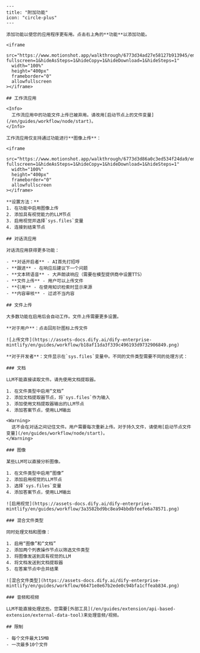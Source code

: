 ```mdx
---
title: "附加功能"
icon: "circle-plus"
---

添加功能以使您的应用程序更有用。点击右上角的**功能**以添加功能。

<iframe
  src="https://www.motionshot.app/walkthrough/6773d34ad27e58127b913945/embed?fullscreen=1&hideAsSteps=1&hideCopy=1&hideDownload=1&hideSteps=1"
  width="100%"
  height="400px"
  frameborder="0"
  allowfullscreen
></iframe>

## 工作流应用

<Info>
  工作流应用中的功能文件上传已被弃用。请改用[启动节点上的文件变量](/en/guides/workflow/node/start)。
</Info>

工作流应用仅支持通过功能进行**图像上传**：

<iframe
  src="https://www.motionshot.app/walkthrough/6773d3d86a0c3ed534f24da9/embed?fullscreen=1&hideAsSteps=1&hideCopy=1&hideDownload=1&hideSteps=1"
  width="100%"
  height="400px"
  frameborder="0"
  allowfullscreen
></iframe>

**设置方法：**
1. 在功能中启用图像上传
2. 添加具有视觉能力的LLM节点
3. 启用视觉并选择`sys.files`变量
4. 连接到结束节点

## 对话流应用

对话流应用获得更多功能：

- **对话开启者** - AI首先打招呼
- **跟进** - 在响应后建议下一个问题
- **文本转语音** - 大声朗读响应（需要在模型提供商中设置TTS）
- **文件上传** - 用户可以上传文件
- **引用** - 在使用知识检索时显示来源
- **内容审核** - 过滤不当内容

## 文件上传

大多数功能在启用后会自动工作。文件上传需要更多设置。

**对于用户**：点击回形针图标上传文件

![上传文件](https://assets-docs.dify.ai/dify-enterprise-mintlify/en/guides/workflow/b18af11da3f339c496193d9732906849.png)

**对于开发者**：文件显示在`sys.files`变量中。不同的文件类型需要不同的处理方式：

### 文档

LLM不能直接读取文件。请先使用文档提取器。

1. 在文件类型中启用“文档”
2. 添加文档提取器节点，将`sys.files`作为输入
3. 添加使用文档提取器输出的LLM节点
4. 添加答案节点，使用LLM输出

<Warning>
  这不会在对话之间记住文件。用户需要每次重新上传。对于持久文件，请使用[启动节点文件变量](/en/guides/workflow/node/start)。
</Warning>

### 图像

某些LLM可以直接分析图像。

1. 在文件类型中启用“图像”
2. 添加启用视觉的LLM节点
3. 选择`sys.files`变量
4. 添加答案节点，使用LLM输出

![启用视觉](https://assets-docs.dify.ai/dify-enterprise-mintlify/en/guides/workflow/3a3582bd9bc8ea94bbdbfeefe6a78571.png)

### 混合文件类型

同时处理文档和图像：

1. 启用“图像”和“文档”
2. 添加两个列表操作节点以筛选文件类型
3. 将图像发送到具有视觉的LLM
4. 将文档发送到文档提取器
5. 在答案节点中合并结果

![混合文件类型](https://assets-docs.dify.ai/dify-enterprise-mintlify/en/guides/workflow/66471e8e67b2ede0c94bfa1cffeab834.png)

### 音频和视频

LLM不能直接处理这些。您需要[外部工具](/en/guides/extension/api-based-extension/external-data-tool)来处理音频/视频。

## 限制

- 每个文件最大15MB
- 一次最多10个文件
```